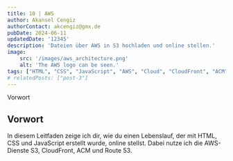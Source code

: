 ```yaml
---
title: 10 | AWS
author: Akansel Cengiz
authorContact: akcengiz@gmx.de
pubDate: 2024-06-11
updatedDate: '12345'
description: 'Dateien über AWS in S3 hochladen und online stellen.'
image:
    src: '/images/aws_architecture.png'
    alt: 'The AWS logo can be seen.'
tags: ["HTML", "CSS", "JavaScript", "AWS", "Cloud", "CloudFront", "ACM", "Route 53"]
# relatedPosts: ["post-3"]
---
```





<section class="w-10/12 text-justify"> 

<section id="toc">

- [Vorwort](#vorwort)


</section>



## Vorwort


In diesem Leitfaden zeige ich dir, wie du einen Lebenslauf, der mit HTML, CSS und JavaScript erstellt wurde, online stellst. 
Dabei nutze ich die AWS-Dienste S3, CloudFront, ACM und Route 53.


</section>
